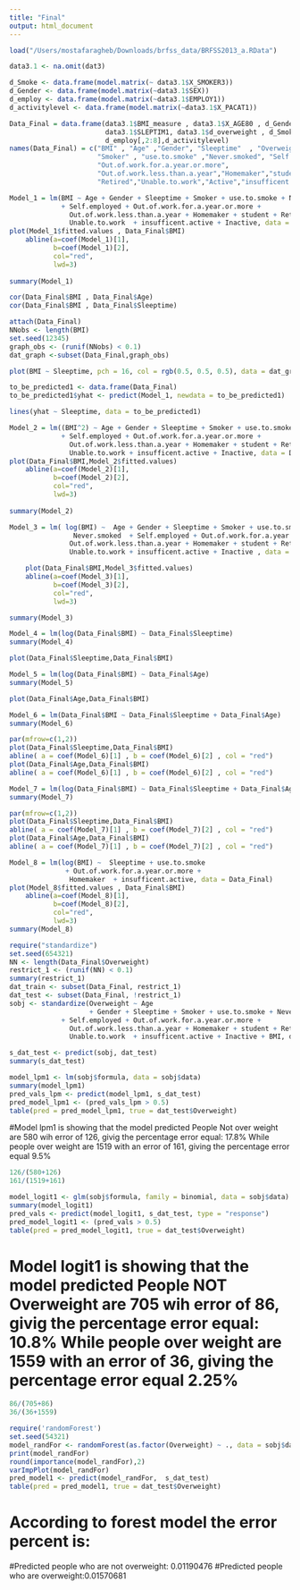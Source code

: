 ```yaml
---
title: "Final"
output: html_document
---
```


```r
load("/Users/mostafaragheb/Downloads/brfss_data/BRFSS2013_a.RData")
```

```r
data3.1 <- na.omit(dat3)
```

```r
d_Smoke <- data.frame(model.matrix(~ data3.1$X_SMOKER3))
d_Gender <- data.frame(model.matrix(~data3.1$SEX))
d_employ <- data.frame(model.matrix(~data3.1$EMPLOY1))
d_activitylevel <- data.frame(model.matrix(~data3.1$X_PACAT1))
```

```r
Data_Final = data.frame(data3.1$BMI_measure , data3.1$X_AGE80 , d_Gender[,2],
                        data3.1$SLEPTIM1, data3.1$d_overweight , d_Smoke[,2:4] ,
                        d_employ[,2:8],d_activitylevel)
names(Data_Final) = c("BMI" , "Age" ,"Gender", "Sleeptime"  , "Overweight",
                      "Smoker" , "use.to.smoke" ,"Never.smoked", "Self.employed",
                      "Out.of.work.for.a.year.or.more",
                      "Out.of.work.less.than.a.year","Homemaker","student",
                      "Retired","Unable.to.work","Active","insufficent.active","Inactive")
```

```r
Model_1 = lm(BMI ~ Age + Gender + Sleeptime + Smoker + use.to.smoke + Never.smoked 
             + Self.employed + Out.of.work.for.a.year.or.more +
               Out.of.work.less.than.a.year + Homemaker + student + Retired +
               Unable.to.work  + insufficent.active + Inactive, data = Data_Final)
plot(Model_1$fitted.values , Data_Final$BMI)
    abline(a=coef(Model_1)[1],
           b=coef(Model_1)[2],
           col="red",
           lwd=3)
    
summary(Model_1)

cor(Data_Final$BMI , Data_Final$Age)
cor(Data_Final$BMI , Data_Final$Sleeptime)

```

```r
attach(Data_Final)
NNobs <- length(BMI)
set.seed(12345)
graph_obs <- (runif(NNobs) < 0.1)
dat_graph <-subset(Data_Final,graph_obs)  

plot(BMI ~ Sleeptime, pch = 16, col = rgb(0.5, 0.5, 0.5), data = dat_graph)

to_be_predicted1 <- data.frame(Data_Final) 
to_be_predicted1$yhat <- predict(Model_1, newdata = to_be_predicted1)

lines(yhat ~ Sleeptime, data = to_be_predicted1)

```

```r
Model_2 = lm((BMI^2) ~ Age + Gender + Sleeptime + Smoker + use.to.smoke + Never.smoked 
             + Self.employed + Out.of.work.for.a.year.or.more +
               Out.of.work.less.than.a.year + Homemaker + student + Retired +
               Unable.to.work + insufficent.active + Inactive, data = Data_Final)
plot(Data_Final$BMI,Model_2$fitted.values)
    abline(a=coef(Model_2)[1],
           b=coef(Model_2)[2],
           col="red",
           lwd=3)
    
summary(Model_2)
```
```r
Model_3 = lm( log(BMI) ~  Age + Gender + Sleeptime + Smoker + use.to.smoke +
                Never.smoked  + Self.employed + Out.of.work.for.a.year.or.more +
               Out.of.work.less.than.a.year + Homemaker + student + Retired +
               Unable.to.work + insufficent.active + Inactive , data = Data_Final)

    plot(Data_Final$BMI,Model_3$fitted.values)
    abline(a=coef(Model_3)[1],
           b=coef(Model_3)[2],
           col="red",
           lwd=3)

summary(Model_3)
```

```r
Model_4 = lm(log(Data_Final$BMI) ~ Data_Final$Sleeptime)
summary(Model_4)

plot(Data_Final$Sleeptime,Data_Final$BMI)

```

```r
Model_5 = lm(log(Data_Final$BMI) ~ Data_Final$Age)
summary(Model_5)

plot(Data_Final$Age,Data_Final$BMI)
```
```r
Model_6 = lm(Data_Final$BMI ~ Data_Final$Sleeptime + Data_Final$Age)
summary(Model_6)

par(mfrow=c(1,2))
plot(Data_Final$Sleeptime,Data_Final$BMI)
abline( a = coef(Model_6)[1] , b = coef(Model_6)[2] , col = "red")
plot(Data_Final$Age,Data_Final$BMI)
abline( a = coef(Model_6)[1] , b = coef(Model_6)[2] , col = "red")
```

```r
Model_7 = lm(log(Data_Final$BMI) ~ Data_Final$Sleeptime + Data_Final$Age)
summary(Model_7)

par(mfrow=c(1,2))
plot(Data_Final$Sleeptime,Data_Final$BMI)
abline( a = coef(Model_7)[1] , b = coef(Model_7)[2] , col = "red")
plot(Data_Final$Age,Data_Final$BMI)
abline( a = coef(Model_7)[1] , b = coef(Model_7)[2] , col = "red")
```

```r
Model_8 = lm(log(BMI) ~  Sleeptime + use.to.smoke
              + Out.of.work.for.a.year.or.more +
               Homemaker  + insufficent.active, data = Data_Final)
plot(Model_8$fitted.values , Data_Final$BMI)
    abline(a=coef(Model_8)[1],
           b=coef(Model_8)[2],
           col="red",
           lwd=3)
summary(Model_8)    
```

```r
require("standardize")
set.seed(654321)
NN <- length(Data_Final$Overweight)
restrict_1 <- (runif(NN) < 0.1) 
summary(restrict_1)
dat_train <- subset(Data_Final, restrict_1)
dat_test <- subset(Data_Final, !restrict_1)
sobj <- standardize(Overweight ~ Age 
                    + Gender + Sleeptime + Smoker + use.to.smoke + Never.smoked 
             + Self.employed + Out.of.work.for.a.year.or.more +
               Out.of.work.less.than.a.year + Homemaker + student + Retired +
               Unable.to.work  + insufficent.active + Inactive + BMI, dat_train, family = binomial)

s_dat_test <- predict(sobj, dat_test)
summary(s_dat_test)
```

```r
model_lpm1 <- lm(sobj$formula, data = sobj$data)
summary(model_lpm1)
pred_vals_lpm <- predict(model_lpm1, s_dat_test)
pred_model_lpm1 <- (pred_vals_lpm > 0.5)
table(pred = pred_model_lpm1, true = dat_test$Overweight)
```
#Model lpm1 is showing that the model predicted People Not over weight are 580 wih error of 126, givig the percentage error equal: 17.8% While people over weight are 1519 with an error of 161, giving the percentage error equal 9.5%
```r
126/(580+126)
161/(1519+161)
```


```r
model_logit1 <- glm(sobj$formula, family = binomial, data = sobj$data)
summary(model_logit1)
pred_vals <- predict(model_logit1, s_dat_test, type = "response")
pred_model_logit1 <- (pred_vals > 0.5)
table(pred = pred_model_logit1, true = dat_test$Overweight)
```

# Model logit1 is showing that the model predicted People NOT Overweight are 705 wih error of 86, givig the percentage error equal: 10.8% While people over weight are 1559 with an error of 36, giving the percentage error equal 2.25%
```r
86/(705+86)
36/(36+1559)
```


```r
require('randomForest')
set.seed(54321)
model_randFor <- randomForest(as.factor(Overweight) ~ ., data = sobj$data, importance=TRUE, proximity=TRUE)
print(model_randFor)
round(importance(model_randFor),2)
varImpPlot(model_randFor)
pred_model1 <- predict(model_randFor,  s_dat_test)
table(pred = pred_model1, true = dat_test$Overweight)
```
# According to forest model the error percent is:

#Predicted people who are not overweight: 0.01190476
#Predicted people who are overweight:0.01570681
